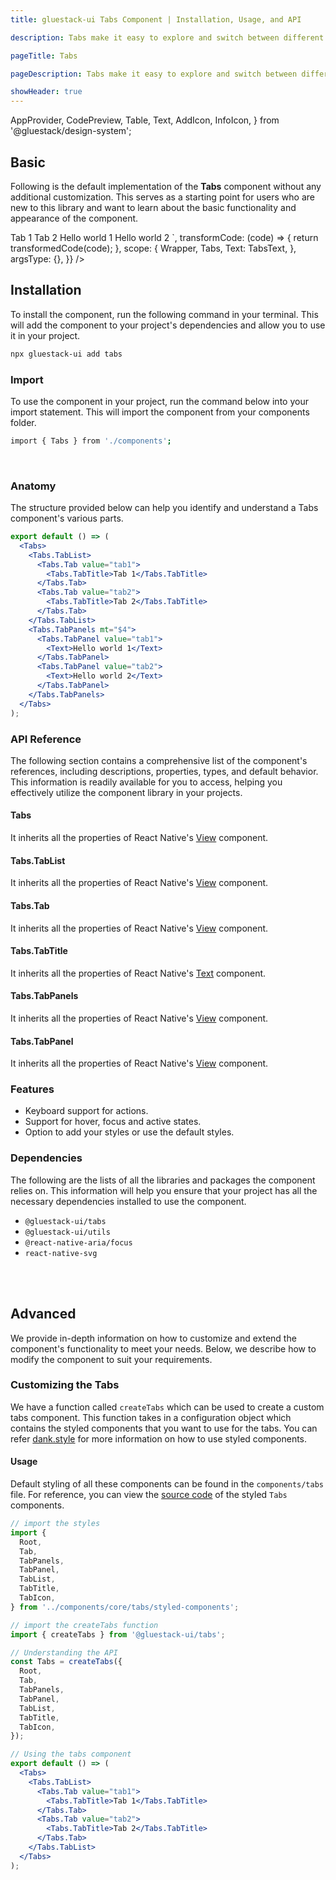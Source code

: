 ```yaml
---
title: gluestack-ui Tabs Component | Installation, Usage, and API

description: Tabs make it easy to explore and switch between different views.

pageTitle: Tabs

pageDescription: Tabs make it easy to explore and switch between different views.

showHeader: true
---
```



<Meta title="components/Disclosure/Tabs" />

  AppProvider,
  CodePreview,
  Table,
  Text,
  AddIcon,
  InfoIcon,
} from '@gluestack/design-system';


## Basic

Following is the default implementation of the **Tabs** component without any additional customization. This serves as a starting point for users who are new to this library and want to learn about the basic functionality and appearance of the component.

<AppProvider>
  <CodePreview
    showComponentRenderer={true}
    showArgsController={false}
    metaData={{
      code: `
<Tabs w="$full" value="tab1">
  <Tabs.TabList>
    <Tabs.Tab value="tab1">
      <Tabs.TabTitle>Tab 1</Tabs.TabTitle>
    </Tabs.Tab>
    <Tabs.Tab value="tab2">
      <Tabs.TabTitle>Tab 2</Tabs.TabTitle>
    </Tabs.Tab>
  </Tabs.TabList>
  <Tabs.TabPanels mt="$4">
    <Tabs.TabPanel value="tab1">
      <Text>Hello world 1</Text>
    </Tabs.TabPanel>
    <Tabs.TabPanel value="tab2">
      <Text>Hello world 2</Text>
    </Tabs.TabPanel>
  </Tabs.TabPanels>
</Tabs>
`,
      transformCode: (code) => {
        return transformedCode(code);
      },
      scope: {
        Wrapper,
        Tabs,
        Text: TabsText,
      },
      argsType: {},
    }}
  />
</AppProvider>
<br />

## Installation

To install the component, run the following command in your terminal. This will add the component to your project's dependencies and allow you to use it in your project.

```bash
npx gluestack-ui add tabs
```

### Import

To use the component in your project, run the command below into your import statement. This will import the component from your components folder.

```bash
import { Tabs } from './components';
```

<br />

### Anatomy

The structure provided below can help you identify and understand a Tabs component's various parts.

```jsx
export default () => (
  <Tabs>
    <Tabs.TabList>
      <Tabs.Tab value="tab1">
        <Tabs.TabTitle>Tab 1</Tabs.TabTitle>
      </Tabs.Tab>
      <Tabs.Tab value="tab2">
        <Tabs.TabTitle>Tab 2</Tabs.TabTitle>
      </Tabs.Tab>
    </Tabs.TabList>
    <Tabs.TabPanels mt="$4">
      <Tabs.TabPanel value="tab1">
        <Text>Hello world 1</Text>
      </Tabs.TabPanel>
      <Tabs.TabPanel value="tab2">
        <Text>Hello world 2</Text>
      </Tabs.TabPanel>
    </Tabs.TabPanels>
  </Tabs>
);
```

### API Reference

The following section contains a comprehensive list of the component's references, including descriptions, properties, types, and default behavior. This information is readily available for you to access, helping you effectively utilize the component library in your projects.

#### Tabs

It inherits all the properties of React Native's [View](https://reactnative.dev/docs/view#props) component.

#### Tabs.TabList

It inherits all the properties of React Native's [View](https://reactnative.dev/docs/view#props) component.

#### Tabs.Tab

It inherits all the properties of React Native's [View](https://reactnative.dev/docs/view#props) component.

#### Tabs.TabTitle

It inherits all the properties of React Native's [Text](https://reactnative.dev/docs/view#props) component.

#### Tabs.TabPanels

It inherits all the properties of React Native's [View](https://reactnative.dev/docs/view#props) component.

#### Tabs.TabPanel

It inherits all the properties of React Native's [View](https://reactnative.dev/docs/view#props) component.

### Features

- Keyboard support for actions.
- Support for hover, focus and active states.
- Option to add your styles or use the default styles.

### Dependencies

The following are the lists of all the libraries and packages the component relies on. This information will help you ensure that your project has all the necessary dependencies installed to use the component.

- `@gluestack-ui/tabs`
- `@gluestack-ui/utils`
- `@react-native-aria/focus`
- `react-native-svg`

<br />
<br />

## Advanced

We provide in-depth information on how to customize and extend the component's functionality to meet your needs. Below, we describe how to modify the component to suit your requirements.

### Customizing the Tabs

We have a function called `createTabs` which can be used to create a custom tabs component. This function takes in a configuration object which contains the styled components that you want to use for the tabs. You can refer [dank.style](https://dank.style/) for more information on how to use styled components.

#### Usage

Default styling of all these components can be found in the `components/tabs` file. For reference, you can view the [source code](https://github.com/gluestack/gluestack-ui/blob/development/example/storybook/src/ui-components/Tabs/index.tsx) of the styled `Tabs` components.

```jsx
// import the styles
import {
  Root,
  Tab,
  TabPanels,
  TabPanel,
  TabList,
  TabTitle,
  TabIcon,
} from '../components/core/tabs/styled-components';

// import the createTabs function
import { createTabs } from '@gluestack-ui/tabs';

// Understanding the API
const Tabs = createTabs({
  Root,
  Tab,
  TabPanels,
  TabPanel,
  TabList,
  TabTitle,
  TabIcon,
});

// Using the tabs component
export default () => (
  <Tabs>
    <Tabs.TabList>
      <Tabs.Tab value="tab1">
        <Tabs.TabTitle>Tab 1</Tabs.TabTitle>
      </Tabs.Tab>
      <Tabs.Tab value="tab2">
        <Tabs.TabTitle>Tab 2</Tabs.TabTitle>
      </Tabs.Tab>
    </Tabs.TabList>
  </Tabs>
);
```
